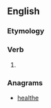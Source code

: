 ==English==

===Etymology===
{{suffix|en|heal|eth}}

===Verb===
{{head|en|verb form}}

# {{en-archaic third-person singular of|heal}}

===Anagrams===
* [[healthe#English|healthe]]